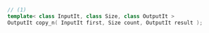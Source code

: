 ```cpp
// (1)
template< class InputIt, class Size, class OutputIt >
OutputIt copy_n( InputIt first, Size count, OutputIt result );
```
